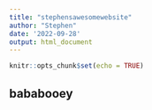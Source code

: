 ```yaml
---
title: "stephensawesomewebsite"
author: "Stephen"
date: '2022-09-28'
output: html_document
---
```


```r
knitr::opts_chunk$set(echo = TRUE)
```



## bababooey